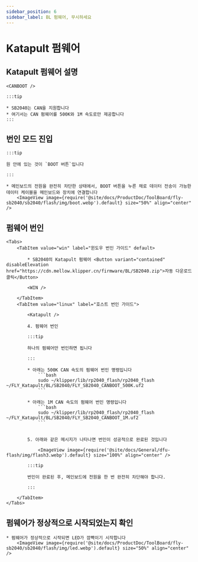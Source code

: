 ```yaml
---
sidebar_position: 6
sidebar_label: BL 펌웨어, 무시하세요
---
```







# Katapult 펌웨어

## Katapult 펌웨어 설명

    <CANBOOT />

    :::tip

    * SB2040는 CAN을 지원합니다
    * 여기서는 CAN 펌웨어를 500K와 1M 속도로만 제공합니다
    :::

## 번인 모드 진입

    :::tip

    원 안에 있는 것이 `BOOT 버튼`입니다

    :::

    * 메인보드의 전원을 완전히 차단한 상태에서, BOOT 버튼을 누른 채로 데이터 전송이 가능한 데이터 케이블을 메인보드와 장치에 연결합니다
        <ImageView image={require('@site/docs/ProductDoc/ToolBoard/fly-sb2040/sb2040/flash/img/boot.webp').default} size="50%" align="center" />

## 펌웨어 번인
    <Tabs>
        <TabItem value="win" label="윈도우 번인 가이드" default>

            * SB2040의 Katapult 펌웨어 <Button variant="contained" disableElevation href="https://cdn.mellow.klipper.cn/firmware/BL/SB2040.zip">자동 다운로드 클릭</Button>

            <WIN />
            
        </TabItem>
        <TabItem value="linux" label="호스트 번인 가이드">
            
            <Katapult />

            4. 펌웨어 번인

            :::tip

            하나의 펌웨어만 번인하면 됩니다

            :::

            * 아래는 500K CAN 속도의 펌웨어 번인 명령입니다
                ```bash
                sudo ~/klipper/lib/rp2040_flash/rp2040_flash ~/FLY_Katapult/BL/SB2040/FLY_SB2040_CANBOOT_500K.uf2
                ```
                       
            * 아래는 1M CAN 속도의 펌웨어 번인 명령입니다
                ```bash
                sudo ~/klipper/lib/rp2040_flash/rp2040_flash ~/FLY_Katapult/BL/SB2040/FLY_SB2040_CANBOOT_1M.uf2
                ```


            5. 아래와 같은 메시지가 나타나면 번인이 성공적으로 완료된 것입니다

                <ImageView image={require('@site/docs/General/dfu-flash/img/flash3.webp').default} size="100%" align="center" />

            :::tip

            번인이 완료된 후, 메인보드에 전원을 한 번 완전히 차단해야 합니다.

            :::

        </TabItem>
    </Tabs>

## 펌웨어가 정상적으로 시작되었는지 확인

    * 펌웨어가 정상적으로 시작되면 LED가 깜빡이기 시작합니다
        <ImageView image={require('@site/docs/ProductDoc/ToolBoard/fly-sb2040/sb2040/flash/img/led.webp').default} size="50%" align="center" />
